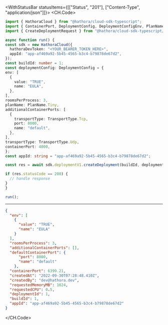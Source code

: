 

<WithStatusBar statusItems={[["Status", "201"], ["Content-Type", "application/json"]]}>
  <CH.Code>
  ```typescript CreateDeployment.ts
  import { HathoraCloud } from "@hathora/cloud-sdk-typescript";
import { ContainerPort, DeploymentConfig, DeploymentConfigEnv, PlanName, TransportType } from "@hathora/cloud-sdk-typescript/dist/models/components";
import { CreateDeploymentRequest } from "@hathora/cloud-sdk-typescript/dist/models/operations";

async function run() {
  const sdk = new HathoraCloud({
    hathoraDevToken: "<YOUR_BEARER_TOKEN_HERE>",
    appId: "app-af469a92-5b45-4565-b3c4-b79878de67d2",
  });
const buildId: number = 1;
const deploymentConfig: DeploymentConfig = {
  env: [
    {
      value: "TRUE",
      name: "EULA",
    },
  ],
  roomsPerProcess: 3,
  planName: PlanName.Tiny,
  additionalContainerPorts: [
    {
      transportType: TransportType.Tcp,
      port: 8000,
      name: "default",
    },
  ],
  transportType: TransportType.Udp,
  containerPort: 4000,
};
const appId: string = "app-af469a92-5b45-4565-b3c4-b79878de67d2";

  const res = await sdk.deploymentV1.createDeployment(buildId, deploymentConfig, appId);

  if (res.statusCode == 200) {
    // handle response
  }
}

run();
  ```
  ---

  ```json Example Response
  {
    "env": [
      {
        "value": "TRUE",
        "name": "EULA"
      }
    ],
    "roomsPerProcess": 3,
    "additionalContainerPorts": [],
    "defaultContainerPort": {
        "port": 8000,
        "name": "default"
      },
    "containerPort": 6399.21,
    "createdAt": "2022-09-30T07:28:48.410Z",
    "createdBy": "dev@hathora.dev",
    "requestedMemoryMB": 1024,
    "requestedCPU": 0.5,
    "deploymentId": 1,
    "buildId": 1,
    "appId": "app-af469a92-5b45-4565-b3c4-b79878de67d2"
  }
  ```
  </CH.Code>
</WithStatusBar>
